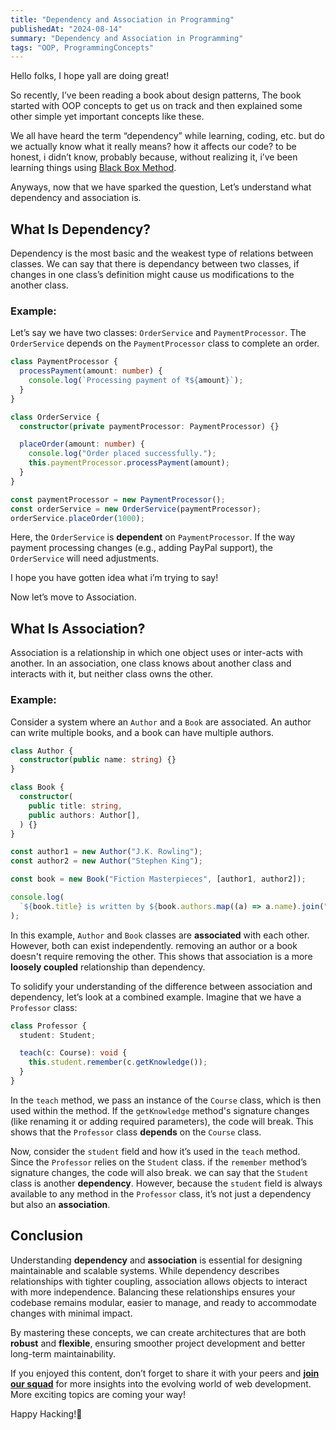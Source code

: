 ```yaml
---
title: "Dependency and Association in Programming"
publishedAt: "2024-08-14"
summary: "Dependency and Association in Programming"
tags: "OOP, ProgrammingConcepts"
---
```


Hello folks, I hope yall are doing great!

So recently, I’ve been reading a book about design patterns, The book started with OOP concepts to get us on track and then explained some other simple yet important concepts like these.

We all have heard the term “dependency” while learning, coding, etc. but do we actually know what it really means? how it affects our code? to be honest, i didn’t know, probably because, without realizing it, i’ve been learning things using [Black Box Method](https://ismailouahbi.medium.com/black-box-thinking-learn-hard-things-a850bfb2dc94).

Anyways, now that we have sparked the question, Let’s understand what dependency and association is.

## What Is Dependency?

Dependency is the most basic and the weakest type of relations between classes. We can say that there is dependancy between two classes, if changes in one class’s definition might cause us modifications to the another class.

### Example:

Let’s say we have two classes: `OrderService` and `PaymentProcessor`. The `OrderService` depends on the `PaymentProcessor` class to complete an order.

```typescript
class PaymentProcessor {
  processPayment(amount: number) {
    console.log(`Processing payment of ₹${amount}`);
  }
}

class OrderService {
  constructor(private paymentProcessor: PaymentProcessor) {}

  placeOrder(amount: number) {
    console.log("Order placed successfully.");
    this.paymentProcessor.processPayment(amount);
  }
}

const paymentProcessor = new PaymentProcessor();
const orderService = new OrderService(paymentProcessor);
orderService.placeOrder(1000);
```

Here, the `OrderService` is **dependent** on `PaymentProcessor`. If the way payment processing changes (e.g., adding PayPal support), the `OrderService` will need adjustments.

I hope you have gotten idea what i’m trying to say!

Now let’s move to Association.

## What Is Association?

Association is a relationship in which one object uses or inter-acts with another. In an association, one class knows about another class and interacts with it, but neither class owns the other.

### Example:

Consider a system where an `Author` and a `Book` are associated. An author can write multiple books, and a book can have multiple authors.

```typescript
class Author {
  constructor(public name: string) {}
}

class Book {
  constructor(
    public title: string,
    public authors: Author[],
  ) {}
}

const author1 = new Author("J.K. Rowling");
const author2 = new Author("Stephen King");

const book = new Book("Fiction Masterpieces", [author1, author2]);

console.log(
  `${book.title} is written by ${book.authors.map((a) => a.name).join(", ")}`,
);
```

In this example, `Author` and `Book` classes are **associated** with each other. However, both can exist independently. removing an author or a book doesn't require removing the other. This shows that association is a more **loosely coupled** relationship than dependency.

To solidify your understanding of the difference between association and dependency, let’s look at a combined example. Imagine that we have a `Professor` class:

```typescript
class Professor {
  student: Student;

  teach(c: Course): void {
    this.student.remember(c.getKnowledge());
  }
}
```

In the `teach` method, we pass an instance of the `Course` class, which is then used within the method. If the `getKnowledge` method's signature changes (like renaming it or adding required parameters), the code will break. This shows that the `Professor` class **depends** on the `Course` class.

Now, consider the `student` field and how it’s used in the `teach` method. Since the `Professor` relies on the `Student` class. if the `remember` method’s signature changes, the code will also break. we can say that the `Student` class is another **dependency**. However, because the `student` field is always available to any method in the `Professor` class, it’s not just a dependency but also an **association**.

## Conclusion

Understanding **dependency** and **association** is essential for designing maintainable and scalable systems. While dependency describes relationships with tighter coupling, association allows objects to interact with more independence. Balancing these relationships ensures your codebase remains modular, easier to manage, and ready to accommodate changes with minimal impact.

By mastering these concepts, we can create architectures that are both **robust** and **flexible**, ensuring smoother project development and better long-term maintainability.

If you enjoyed this content, don’t forget to share it with your peers and [**join our squad**](https://dly.to/Kao0W7X21gm) for more insights into the evolving world of web development. More exciting topics are coming your way!

Happy Hacking!👾
